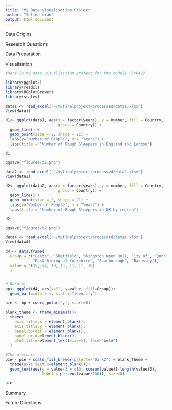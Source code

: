 ```yaml
---
title: "My Data Visualisation Project"
author: "Seline Uran"
output: html_document
---
```


Data Origins

Research Questions

Data Preparation

Visualisation

```r

#Here is my data visualisation project for the module PSY6422. 

library(ggplot2)
library(readxl)
library(RColorBrewer)
library(scales)

data1 <- read_excel("~/myfinalproject/processed/data1.xlsx")
View(data1)

d1<- ggplot(data1, aes(x = factor(years), y = number, fill = Country, 
                       group = Country)) +
  geom_line() +
  geom_point(size = 2, shape = 21) +
  labs(y="Number of People", x = "Years") +
  labs(title = "Number of Rough Sleepers in England and London")

d1

ggsave("figures/d1.png")

``` 


```r
data2 <- read_excel("~/myfinalproject/processed/data2.xlsx")
View(data2)

d2<- ggplot(data2, aes(x = factor(years), y = number, fill = Country, 
                       group = Country)) +
  geom_line() +
  geom_point(size = 2, shape = 21) +
  labs(y="Number of People", x = "Years") +
  labs(title = "Number of Rough Sleepers in UK by region")

d2

ggsave("figures/d2.png")

```
```r

data4 <- read_excel("~/myfinalproject/processed/data4.xlsx")
View(data4)

d4 <- data.frame(
  Group = c("Leeds", "Sheffield", "Kingston upon Hull, City of", "Doncaster", 
            "East Riding of Yorkshire", "Scarborough", "Barnsley"),
  value = c(35, 24, 19, 13, 11, 11, 10)
  )


# Barplot
bp<- ggplot(d4, aes(x="", y=value, fill=Group))+
  geom_bar(width = 1, stat = "identity")

pie <- bp + coord_polar("y", start=0)

blank_theme <- theme_minimal()+
  theme(
    axis.title.x = element_blank(),
    axis.title.y = element_blank(),
    panel.border = element_blank(),
    panel.grid=element_blank(),
    plot.title=element_text(size=14, face="bold")
  )

#The piechart....
pie<- pie + scale_fill_brewer(palette="Dark2") + blank_theme +
  theme(axis.text.x=element_blank())+
  geom_text(aes(y = value/3 + c(0, cumsum(value)[-length(value)]), 
                label = percent(value/100)), size=0)

pie
```



Summary

Future Directions


